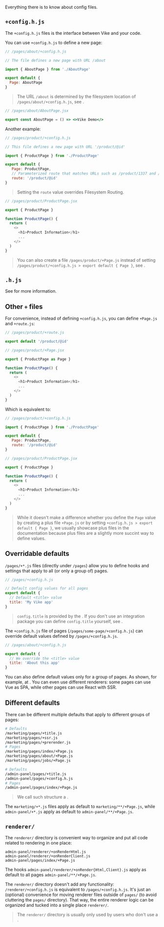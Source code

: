 
Everything there is to know about config files.


## `+config.h.js`

The `+config.h.js` files is the interface between Vike and your code.

You can use `+config.h.js` to define a new page:

```js
// /pages/about/+config.h.js

// The file defines a new page with URL /about

import { AboutPage } from './AboutPage'

export default {
  Page: AboutPage
}
```

> The URL `/about` is determined by the filesystem location of `/pages/about/+config.h.js`, see <Link href="/filesystem-routing" />.

```jsx
// /pages/about/AboutPage.jsx

export const AboutPage = () => <>Vike Demo</>
```

Another example:

```js
// /pages/product/+config.h.js

// This file defines a new page with URL '/product/@id'

import { ProductPage } from './ProductPage'

export default {
   Page: ProductPage,
   // Parameterized route that matches URLs such as /product/1337 and /product/macbook
   route: '/product/@id'
}
```

> Setting the `route` value overrides Filesystem Routing.

```js
// /pages/product/ProductPage.jsx

export { ProductPage }

function ProductPage() {
  return (
    <>
      <h1>Product Information</h1>
      ...
    </>
  )
}
```

> You can also create a file `/pages/product/+Page.js` instead of setting `/pages/product/+config.h.js > export default { Page }`, see <Link href="#other-files" doNotInferSectionTitle />.


## `.h.js`

<HeaderFileIntro />

See <Link href="/header-file" /> for more information.


## Other `+` files

For convenience, instead of defining <Link href="#config-h-js">`+config.h.js`</Link>, you can define `+Page.js` and `+route.js`:

```js
// /pages/product/+route.js

export default '/product/@id'
```
```js
// /pages/product/+Page.jsx

export { ProductPage as Page }

function ProductPage() {
  return (
    <>
      <h1>Product Information</h1>
      ...
    </>
  )
}
```

Which is equivalent to:


```js
// /pages/product/+config.h.js

import { ProductPage } from './ProductPage'

export default {
   Page: ProductPage,
   route: '/product/@id'
}
```

```js
// /pages/product/ProductPage.jsx

export { ProductPage }

function ProductPage() {
  return (
    <>
      <h1>Product Information</h1>
      ...
    </>
  )
}
```

> While it doesn't make a difference whether you define the `Page` value by creating a plus file `+Page.js` or by setting `+config.h.js > export default { Page }`, we usually showcase plus files in the documentation because plus files are a slightly more succint way to define values.


## Overridable defaults

`/pages/+*.js` files (directly under `/pages`) allow you to define hooks and settings that apply to all (<Link href="#different-defaults">or only a group of</Link>) pages.

```js
// /pages/+config.h.js

// Default config values for all pages
export default {
  // Default <title> value
  title: 'My Vike app'
}
```

> `config.title` is provided by the <Link text="UI framework integration" href="/vike-packages#ui-frameworks" />. If you don't use an integration package you can define `config.title` yourself, see <Link href="/meta" />.

The `+config.h.js` file of pages (`/pages/some-page/+config.h.js`) can override default values defined by `/pages/+config.h.js`.

```js
// /pages/about/+config.h.js

export default {
  // We override the <title> value
  title: 'About this app'
}
```

You can also define default values only for a group of pages. As shown, for example, at <Link href="/file-structure#domain-driven" />. You can even use different renderers: some pages can use Vue as SPA, while other pages can use React with SSR.


## Different defaults

There can be different multiple defaults that apply to different groups of pages:

```bash
# Defaults
/marketing/pages/+title.js
/marketing/pages/+ssr.js
/marketing/pages/+prerender.js
# Pages
/marketing/pages/index/+Page.js
/marketing/pages/about/+Page.js
/marketing/pages/jobs/+Page.js

# Defaults
/admin-panel/pages/+title.js
/admin-panel/pages/+config.h.js
# Pages
/admin-panel/pages/index/+Page.js
```

> We call such structure a <Link text="domain-driven file structure" href='/file-structure#domain-driven' />.

The `marketing/+*.js` files apply as default to `marketing/**/+Page.js`, while `admin-panel/+*.js` apply as default to
`admin-panel/**/+Page.js`.


## `renderer/`

The `renderer/` directory is convenient way to organize and put all code related to rendering in one place:

```
admin-panel/renderer/+onRenderHtml.js
admin-panel/renderer/+onRenderClient.js
admin-panel/pages/index/+Page.js
```

The hooks `admin-panel/renderer/+onRender{Html,Client}.js` apply as default to all pages `admin-panel/**/+Page.js`.

The `renderer/` directory doesn't add any functionality: `/renderer/+config.h.js` is equivalent to `/pages/+config.h.js`. It's just an (optional) convenience for moving renderer files outside of `pages/` (to avoid cluttering the `pages/` directory). That way, the entire renderer logic can be organized and tucked into a single place `renderer/`.

> The `renderer/` directory is usually only used by users who don't use a <IntegrationPackage />.
